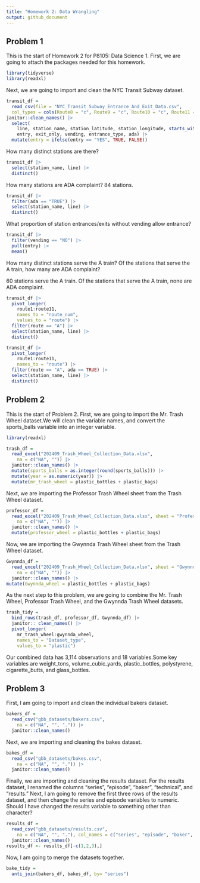 ```yaml
---
title: "Homework 2: Data Wrangling"
output: github_document
---
```


## Problem 1

This is the start of Homework 2 for P8105: Data Science 1. First, we are going to attach the packages needed for this homework.  

```r
library(tidyverse)
library(readxl)
```

Next, we are going to import and clean the NYC Transit Subway dataset.  

```r
transit_df = 
  read_csv(file = "NYC_Transit_Subway_Entrance_And_Exit_Data.csv",
  col_types = cols(Route8 = "c", Route9 = "c", Route10 = "c", Route11 = "c")) |>
janitor::clean_names() |>
  select(
    line, station_name, station_latitude, station_longitude, starts_with("route"),
    entry, exit_only, vending, entrance_type, ada) |>
  mutate(entry = ifelse(entry == "YES", TRUE, FALSE))
```


How many distinct stations are there? 

```r
transit_df |> 
  select(station_name, line) |>
  distinct()
```

How many stations are ADA complaint? 84 stations. 
```r
transit_df |> 
  filter(ada == "TRUE") |>
  select(station_name, line) |> 
  distinct()
```


What proportion of station entrances/exits without vending allow entrance? 

```r
transit_df |> 
  filter(vending == "NO") |>
  pull(entry) |>
  mean()
```

How many distinct stations serve the A train? Of the stations that serve the A train, how many are ADA complaint? 

60 stations serve the A train. Of the stations that serve the A train, none are ADA complaint. 

```r
transit_df |> 
  pivot_longer(
    route1:route11, 
    names_to = "route_num", 
    values_to = "route") |>
  filter(route == "A") |>
  select(station_name, line) |>
  distinct()

transit_df |> 
  pivot_longer(
    route1:route11,
    names_to = "route") |>
  filter(route == "A", ada == TRUE) |>
  select(station_name, line) |>
  distinct()
```

## Problem 2

This is the start of Problem 2. First, we are going to import the Mr. Trash Wheel dataset.We will clean the variable names, and convert the sports_balls variable into an integer variable. 

```r
library(readxl)

trash_df = 
  read_excel("202409_Trash_Wheel_Collection_Data.xlsx",
    na = c("NA", "")) |> 
  janitor::clean_names() |> 
  mutate(sports_balls = as.integer(round(sports_balls))) |>
  mutate(year = as.numeric(year)) |>
  mutate(mr_trash_wheel = plastic_bottles + plastic_bags) 
```

Next, we are importing the Professor Trash Wheel sheet from the Trash Wheel dataset.

```r
professor_df = 
  read_excel("202409_Trash_Wheel_Collection_Data.xlsx", sheet = "Professor Trash Wheel",
    na = c("NA", "")) |>
  janitor::clean_names() |>
  mutate(professor_wheel = plastic_bottles + plastic_bags)
```

Now, we are importing the Gwynnda Trash Wheel sheet from the Trash Wheel dataset.

```r
Gwynnda_df = 
  read_excel("202409_Trash_Wheel_Collection_Data.xlsx", sheet = "Gwynnda Trash Wheel",
    na = c("NA", "")) |>
  janitor::clean_names() |> 
mutate(Gwynnda_wheel = plastic_bottles + plastic_bags)
```

As the next step to this problem, we are going to combine the Mr. Trash Wheel, Professor Trash Wheel, and the Gwynnda Trash Wheel datasets. 

```r
trash_tidy = 
  bind_rows(trash_df, professor_df, Gwynnda_df) |> 
  janitor:: clean_names() |> 
  pivot_longer(
    mr_trash_wheel:gwynnda_wheel,
    names_to = "Dataset_type", 
    values_to = "plastic")
```

Our combined data has 3,114 observations and 18 variables.Some key variables are weight_tons, volume_cubic_yards, plastic_bottles, polystyrene, cigarette_butts, and glass_bottles. 

## Problem 3 

First, I am going to import and clean the individual bakers dataset. 

```r
bakers_df = 
  read_csv("gbb_datasets/bakers.csv",
    na = c("NA", "", ".")) |>
  janitor::clean_names()
```

Next, we are importing and cleaning the bakes dataset. 
```r
bakes_df = 
  read_csv("gbb_datasets/bakes.csv",
    na = c("NA", "", ".")) |>
  janitor::clean_names()
```

Finally, we are importing and cleaning the results dataset. For the results dataset, I renamed the columns "series", "episode", "baker", "technical", and "results." Next, I am going to remove the first three rows of the results dataset, and then change the series and episode variables to numeric. Should I have changed the results variable to something other than character? 
```r
results_df = 
  read_csv("gbb_datasets/results.csv", 
    na = c("NA", "", "."), col_names = c("series", "episode", "baker", "technical","result" ), col_types = cols('series' = col_double(), 'episode' = col_double(), 'technical' = col_double())) |>
  janitor::clean_names() 
results_df <- results_df[-c(1,2,3),]
```

Now, I am going to merge the datasets together. 

```r
bake_tidy = 
  anti_join(bakers_df, bakes_df, by= "series")
```


